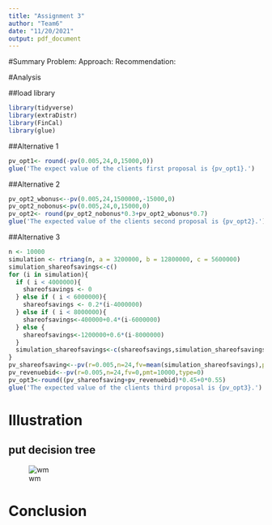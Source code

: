 ---
title: "Assignment 3"
author: "Team6"
date: "11/20/2021"
output: pdf_document
---
#Summary
Problem:
Approach:
Recommendation:

#Analysis

##load library
```{r}
library(tidyverse)
library(extraDistr)
library(FinCal)
library(glue)
```

##Alternative 1
```{r }
pv_opt1<- round(-pv(0.005,24,0,15000,0))
glue('The expect value of the clients first proposal is {pv_opt1}.')
```
##Alternative 2
```{r cars}
pv_opt2_wbonus<--pv(0.005,24,1500000,-15000,0)
pv_opt2_nobonus<-pv(0.005,24,0,15000,0)
pv_opt2<- round(pv_opt2_nobonus*0.3+pv_opt2_wbonus*0.7)
glue('The expected value of the clients second proposal is {pv_opt2}.')
```

##Alternative 3
```{r }
n <- 10000 
simulation <- rtriang(n, a = 3200000, b = 12800000, c = 5600000)
simulation_shareofsavings<-c()
for (i in simulation){
  if ( i < 4000000){
    shareofsavings <- 0
  } else if ( i < 6000000){
    shareofsavings <- 0.2*(i-4000000)
  } else if ( i < 8000000){
    shareofsavings<-400000+0.4*(i-6000000)
  } else {
    shareofsavings<-1200000+0.6*(i-8000000)
  }
  simulation_shareofsavings<-c(shareofsavings,simulation_shareofsavings)
}
pv_shareofsaving<--pv(r=0.005,n=24,fv=mean(simulation_shareofsavings),pmt=0,type=0)
pv_revenuebid<--pv(r=0.005,n=24,fv=0,pmt=10000,type=0)
pv_opt3<-round((pv_shareofsaving+pv_revenuebid)*0.45+0*0.55)
glue('The expected value of the clients third proposal is {pv_opt3}.')
```
# Illustration
## put decision tree
![wm](wm.png)

# Conclusion

